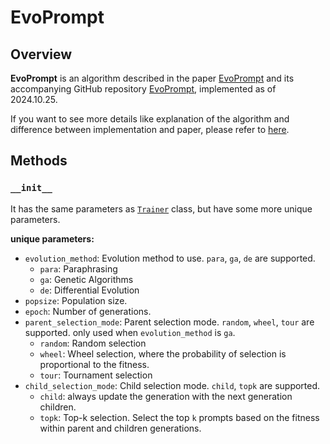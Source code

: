 # EvoPrompt

## Overview

**EvoPrompt** is an algorithm described in the paper [EvoPrompt](https://arxiv.org/abs/2309.08532) and its accompanying GitHub repository [EvoPrompt](https://github.com/beeevita/EvoPrompt), implemented as of 2024.10.25.

If you want to see more details like explanation of the algorithm and difference between implementation and paper, please refer to [here](https://github.com/weavel-ai/Ape/libs/ape-core/ape/core/trainer/papers/evo_prompt/README.md).

## Methods

### `__init__`

It has the same parameters as [`Trainer`](../../trainer.mdx) class, but have some more unique parameters.

**unique parameters:**

- `evolution_method`: Evolution method to use. `para`, `ga`, `de` are supported.
  - `para`: Paraphrasing
  - `ga`: Genetic Algorithms
  - `de`: Differential Evolution
- `popsize`: Population size.
- `epoch`: Number of generations.
- `parent_selection_mode`: Parent selection mode. `random`, `wheel`, `tour` are supported. only used when `evolution_method` is `ga`.
  - `random`: Random selection
  - `wheel`: Wheel selection, where the probability of selection is proportional to the fitness.
  - `tour`: Tournament selection
- `child_selection_mode`: Child selection mode. `child`, `topk` are supported.
  - `child`: always update the generation with the next generation children.
  - `topk`: Top-k selection. Select the top `k` prompts based on the fitness within parent and children generations.
